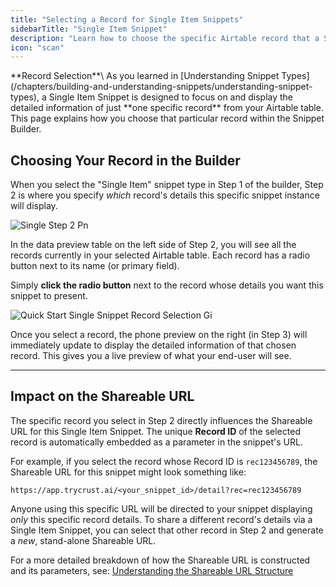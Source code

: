 ```yaml
---
title: "Selecting a Record for Single Item Snippets"
sidebarTitle: "Single Item Snippet"
description: "Learn how to choose the specific Airtable record that a Single Item Snippet will display."
icon: "scan"
---
```


<Tip>
  **Record Selection**\
  As you learned in [Understanding Snippet Types](/chapters/building-and-understanding-snippets/understanding-snippet-types), a Single Item Snippet is designed to focus on and display the detailed information of just **one specific record** from your Airtable table. This page explains how you choose that particular record within the Snippet Builder.
</Tip>

## Choosing Your Record in the Builder

When you select the "Single Item" snippet type in Step 1 of the builder, Step 2 is where you specify _which_ record's details this specific snippet instance will display.

![Single Step 2 Pn](/single-step-2-2.png)

In the data preview table on the left side of Step 2, you will see all the records currently in your selected Airtable table. Each record has a radio button next to its name (or primary field).

Simply **click the radio button** next to the record whose details you want this snippet to present.

![Quick Start Single Snippet Record Selection Gi](/images/quick-start-single-snippet-record-selection.gif)

Once you select a record, the phone preview on the right (in Step 3) will immediately update to display the detailed information of that chosen record. This gives you a live preview of what your end-user will see.

---

## Impact on the Shareable URL

The specific record you select in Step 2 directly influences the Shareable URL for this Single Item Snippet. The unique **Record ID** of the selected record is automatically embedded as a parameter in the snippet's URL.

For example, if you select the record whose Record ID is `rec123456789`, the Shareable URL for this snippet might look something like:

```
https://app.trycrust.ai/<your_snippet_id>/detail?rec=rec123456789
```

Anyone using this specific URL will be directed to your snippet displaying _only_ this specific record details. To share a different record's details via a Single Item Snippet, you can select that other record in Step 2 and generate a _new_, stand-alone Shareable URL.

For a more detailed breakdown of how the Shareable URL is constructed and its parameters, see: [Understanding the Shareable URL Structure](/chapters/sharing-your-snippets/understanding-the-shareable-url-structure)